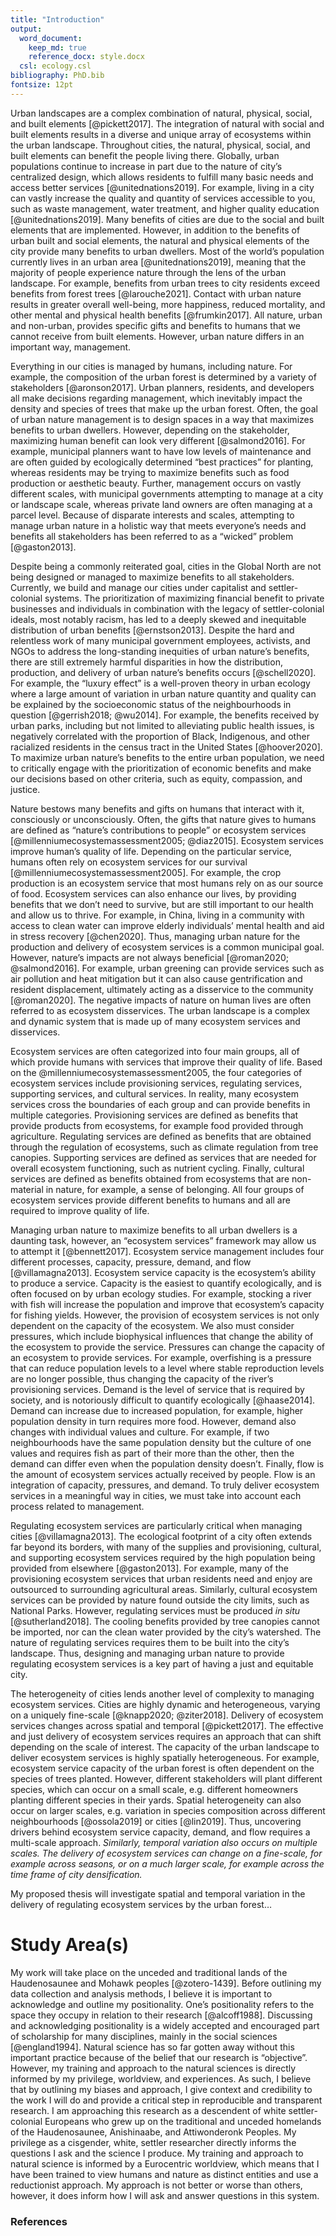 ```yaml
---
title: "Introduction"
output: 
  word_document:
    keep_md: true 
    reference_docx: style.docx
  csl: ecology.csl
bibliography: PhD.bib
fontsize: 12pt
---
```


Urban landscapes are a complex combination of natural, physical, social, and built elements [@pickett2017]. The integration of natural with social and built elements results in a diverse and unique array of ecosystems within the urban landscape. Throughout cities, the natural, physical, social, and built elements can benefit the people living there. Globally, urban populations continue to increase in part due to the nature of city's centralized design, which allows residents to fulfill many basic needs and access better services [@unitednations2019]. For example, living in a city can vastly increase the quality and quantity of services accessible to you, such as waste management, water treatment, and higher quality education [@unitednations2019]. Many benefits of cities are due to the social and built elements that are implemented. However, in addition to the benefits of urban built and social elements, the natural and physical elements of the city provide many benefits to urban dwellers. Most of the world's population currently lives in an urban area [@unitednations2019], meaning that the majority of people experience nature through the lens of the urban landscape. For example, benefits from urban trees to city residents exceed benefits from forest trees [@larouche2021]. Contact with urban nature results in greater overall well-being, more happiness, reduced mortality, and other mental and physical health benefits [@frumkin2017]. All nature, urban and non-urban, provides specific gifts and benefits to humans that we cannot receive from built elements. However, urban nature differs in an important way, management.  

Everything in our cities is managed by humans, including nature. For example, the composition of the urban forest is determined by a variety of stakeholders [@aronson2017]. Urban planners, residents, and developers all make decisions regarding management, which inevitably impact the density and species of trees that make up the urban forest. Often, the goal of urban nature management is to design spaces in a way that maximizes benefits to urban dwellers. However, depending on the stakeholder, maximizing human benefit can look very different [@salmond2016]. For example, municipal planners want to have low levels of maintenance and are often guided by ecologically determined "best practices" for planting, whereas residents may be trying to maximize benefits such as food production or aesthetic beauty. Further, management occurs on vastly different scales, with municipal governments attempting to manage at a city or landscape scale, whereas private land owners are often managing at a parcel level. Because of disparate interests and scales, attempting to manage urban nature in a holistic way that meets everyone's needs and benefits all stakeholders has been referred to as a "wicked" problem [@gaston2013].  

Despite being a commonly reiterated goal, cities in the Global North are not being designed or managed to maximize benefits to all stakeholders. Currently, we build and manage our cities under capitalist and settler-colonial systems. The prioritization of maximizing financial benefit to private businesses and individuals in combination with the legacy of settler-colonial ideals, most notably racism, has led to a deeply skewed and inequitable distribution of urban benefits [@ernstson2013]. Despite the hard and relentless work of many municipal government employees, activists, and NGOs to address the long-standing inequities of urban nature's benefits, there are still extremely harmful disparities in how the distribution, production, and delivery of urban nature's benefits occurs [@schell2020]. For example, the "luxury effect" is a well-proven theory in urban ecology where a large amount of variation in urban nature quantity and quality can be explained by the socioeconomic status of the neighbourhoods in question [@gerrish2018; @wu2014]. For example, the benefits received by urban parks, including but not limited to alleviating public health issues, is negatively correlated with the proportion of Black, Indigenous, and other racialized residents in the census tract in the United States [@hoover2020]. To maximize urban nature's benefits to the entire urban population, we need to critically engage with the prioritization of economic benefits and make our decisions based on other criteria, such as equity, compassion, and justice.  

Nature bestows many benefits and gifts on humans that interact with it, consciously or unconsciously. Often, the gifts that nature gives to humans are defined as "nature's contributions to people" or ecosystem services [@millenniumecosystemassessment2005; @diaz2015]. Ecosystem services improve human's quality of life. Depending on the particular service, humans often rely on ecosystem services for our survival [@millenniumecosystemassessment2005]. For example, the crop production is an ecosystem service that most humans rely on as our source of food. Ecosystem services can also enhance our lives, by providing benefits that we don't need to survive, but are still important to our health and allow us to thrive. For example, in China, living in a community with access to clean water can improve elderly individuals' mental health and aid in stress recovery [@chen2020]. Thus, managing urban nature for the production and delivery of ecosystem services is a common municipal goal. However, nature's impacts are not always beneficial [@roman2020; @salmond2016]. For example, urban greening can provide services such as air pollution and heat mitigation but it can also cause gentrification and resident displacement, ultimately acting as a disservice to the community [@roman2020]. The negative impacts of nature on human lives are often referred to as ecosystem disservices. The urban landscape is a complex and dynamic system that is made up of many ecosystem services and disservices.  

Ecosystem services are often categorized into four main groups, all of which provide humans with services that improve their quality of life. Based on the @millenniumecosystemassessment2005, the four categories of ecosystem services include provisioning services, regulating services, supporting services, and cultural services. In reality, many ecosystem services cross the boundaries of each group and can provide benefits in multiple categories. Provisioning services are defined as benefits that provide products from ecosystems, for example food provided through agriculture. Regulating services are defined as benefits that are obtained through the regulation of ecosystems, such as climate regulation from tree canopies. Supporting services are defined as services that are needed for overall ecosystem functioning, such as nutrient cycling. Finally, cultural services are defined as benefits obtained from ecosystems that are non-material in nature, for example, a sense of belonging. All four groups of ecosystem services provide different benefits to humans and all are required to improve quality of life.  

Managing urban nature to maximize benefits to all urban dwellers is a daunting task, however, an "ecosystem services" framework may allow us to attempt it [@bennett2017]. Ecosystem service management includes four different processes, capacity, pressure, demand, and flow [@villamagna2013]. Ecosystem service capacity is the ecosystem's ability to produce a service. Capacity is the easiest to quantify ecologically, and is often focused on by urban ecology studies. For example, stocking a river with fish will increase the population and improve that ecosystem's capacity for fishing yields. However, the provision of ecosystem services is not only dependent on the capacity of the ecosystem. We also must consider pressures, which include biophysical influences that change the ability of the ecosystem to provide the service. Pressures can change the capacity of an ecosystem to provide services. For example, overfishing is a pressure that can reduce population levels to a level where stable reproduction levels are no longer possible, thus changing the capacity of the river's provisioning services. Demand is the level of service that is required by society, and is notoriously difficult to quantify ecologically [@haase2014]. Demand can increase due to increased population, for example, higher population density in turn requires more food. However, demand also changes with individual values and culture. For example, if two neighbourhoods have the same population density but the culture of one values and requires fish as part of their more than the other, then the demand can differ even when the population density doesn't. Finally, flow is the amount of ecosystem services actually received by people. Flow is an integration of capacity, pressures, and demand. To truly deliver ecosystem services in a meaningful way in cities, we must take into account each process related to management.  

Regulating ecosystem services are particularly critical when managing cities [@villamagna2013]. The ecological footprint of a city often extends far beyond its borders, with many of the supplies and provisioning, cultural, and supporting ecosystem services required by the high population being provided from elsewhere [@gaston2013]. For example, many of the provisioning ecosystem services that urban residents need and enjoy are outsourced to surrounding agricultural areas. Similarly, cultural ecosystem services can be provided by nature found outside the city limits, such as National Parks. However, regulating services must be produced *in situ* [@sutherland2018]. The cooling benefits provided by tree canopies cannot be imported, nor can the clean water provided by the city's watershed. The nature of regulating services requires them to be built into the city's landscape. Thus, designing and managing urban nature to provide regulating ecosystem services is a key part of having a just and equitable city.  

The heterogeneity of cities lends another level of complexity to managing ecosystem services. Cities are highly dynamic and heterogeneous, varying on a uniquely fine-scale [@knapp2020; @ziter2018]. Delivery of ecosystem services changes across spatial and temporal [@pickett2017]. The effective and just delivery of ecosystem services requires an approach that can shift depending on the scale of interest. The capacity of the urban landscape to deliver ecosystem services is highly spatially heterogeneous. For example, ecosystem service capacity of the urban forest is often dependent on the species of trees planted. However, different stakeholders will plant different species, which can occur on a small scale, e.g. different homeowners planting different species in their yards. Spatial heterogeneity can also occur on larger scales, e.g. variation in species composition across different neighbourhoods [@ossola2019] or cities [@lin2019]. Thus, uncovering drivers behind ecosystem service capacity, demand, and flow requires a multi-scale approach. *Similarly, temporal variation also occurs on multiple scales. The delivery of ecosystem services can change on a fine-scale, for example across seasons, or on a much larger scale, for example across the time frame of city densification.*  

My proposed thesis will investigate spatial and temporal variation in the delivery of regulating ecosystem services by the urban forest...

\newpage
# Study Area(s)
My work will take place on the unceded and traditional lands of the Haudenosaunee and Mohawk peoples [@zotero-1439]. Before outlining my data collection and analysis methods, I believe it is important to acknowledge and outline my positionality. One's positionality refers to the space they occupy in relation to their research [@alcoff1988]. Discussing and acknowledging positionality is a widely accepted and encouraged part of scholarship for many disciplines, mainly in the social sciences [@england1994]. Natural science has so far gotten away without this important practice because of the belief that our research is "objective". However, my training and approach to the natural sciences is directly informed by my privilege, worldview, and experiences. As such, I believe that by outlining my biases and approach, I give context and credibility to the work I will do and provide a critical step in reproducible and transparent research. I am approaching this research as a descendent of white settler-colonial Europeans who grew up on the traditional and unceded homelands of the Haudenosaunee, Anishinaabe, and Attiwonderonk Peoples. My privilege as a cisgender, white, settler researcher directly informs the questions I ask and the science I produce. My training and approach to natural science is informed by a Eurocentric worldview, which means that I have been trained to view humans and nature as distinct entities and use a reductionist approach. My approach is not better or worse than others, however, it does inform how I will ask and answer questions in this system.



\newpage
### References
